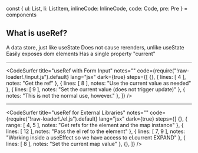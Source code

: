 
const { ul: List, li: ListItem, inlineCode: InlineCode, code: Code, pre: Pre } = components

## What is useRef?

<List>
  <Appear>
    <ListItem>A data store, just like useState</ListItem>
    <ListItem>Does not cause rerenders, unlike useState</ListItem>
    <ListItem>Easily exposes dom elements</ListItem>
    <ListItem>Has a single property "current"</ListItem>
  </Appear>
</List>

---

<CodeSurfer
  title="useRef with Form Input"
  notes=""
  code={require("!raw-loader!./input.js").default}
  lang="jsx"
  dark={true}
  steps={[
    {},
    { lines: [ 4 ], notes: "Get the ref" },
    { lines: [ 8 ], notes: "Use the current value as needed" },
    { lines: [ 9 ], notes: "Set the current value (does not trigger update)" },
    { notes: "This is not the normal use, however." },
  ]}
/>

---

<CodeSurfer
  title="useRef for External Libraries"
  notes=""
  code={require("!raw-loader!./el.js").default}
  lang="jsx"
  dark={true}
  steps={[
    {},
    { range: [ 4, 5 ], notes: "Get refs for the element and the map instance" },
    { lines: [ 12 ], notes: "Pass the el ref to the element" },
    { lines: [ 7, 9 ], notes: "Working inside a useEffect so we have access to el.current EXPAND" },
    { lines: [ 8 ], notes: "Set the current map value" },
    {},
  ]}
/>
